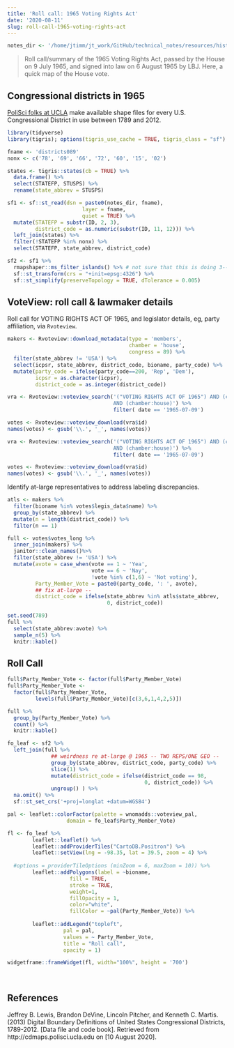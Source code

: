 ```yaml
---
title: 'Roll call: 1965 Voting Rights Act'
date: '2020-08-11'
slug: roll-call-1965-voting-rights-act
---
```




```r
notes_dir <- '/home/jtimm/jt_work/GitHub/technical_notes/resources/historic-cds/'
```

> Roll call/summary of the 1965 Voting Rights Act, passed by the House on 9 July 1965, and signed into law on 6 August 1965 by LBJ.  Here, a quick map of the House vote.


## Congressional districts in 1965

[PoliSci folks at UCLA](http://cdmaps.polisci.ucla.edu/) make available shape files for every U.S. Congressional District in use between 1789 and 2012.

```r
library(tidyverse)
library(tigris); options(tigris_use_cache = TRUE, tigris_class = "sf")

fname <- 'districts089'
nonx <- c('78', '69', '66', '72', '60', '15', '02')

states <- tigris::states(cb = TRUE) %>% 
  data.frame() %>%
  select(STATEFP, STUSPS) %>%
  rename(state_abbrev = STUSPS)

sf1 <- sf::st_read(dsn = paste0(notes_dir, fname), 
                        layer = fname, 
                        quiet = TRUE) %>%
  mutate(STATEFP = substr(ID, 2, 3),
         district_code = as.numeric(substr(ID, 11, 12))) %>%
  left_join(states) %>%
  filter(!STATEFP %in% nonx) %>%
  select(STATEFP, state_abbrev, district_code) 
```


```r
sf2 <- sf1 %>%
  rmapshaper::ms_filter_islands() %>% # not sure that this is doing 3-- 
  sf::st_transform(crs = "+init=epsg:4326") %>%
  sf::st_simplify(preserveTopology = TRUE, dTolerance = 0.005)
```



## VoteView: roll call & lawmaker details

Roll call for VOTING RIGHTS ACT OF 1965, and legislator details, eg, party affiliation, via `Rvoteview`.

```r
makers <- Rvoteview::download_metadata(type = 'members', 
                                       chamber = 'house', 
                                       congress = 89) %>%
  filter(state_abbrev != 'USA') %>%
  select(icpsr, state_abbrev, district_code, bioname, party_code) %>%
  mutate(party_code = ifelse(party_code==200, 'Rep', 'Dem'),
         icpsr = as.character(icpsr),
         district_code = as.integer(district_code)) 
```



```r
vra <- Rvoteview::voteview_search('("VOTING RIGHTS ACT OF 1965") AND (congress:89) 
                                  AND (chamber:house)') %>%
                                  filter( date == '1965-07-09')

votes <- Rvoteview::voteview_download(vra$id)
names(votes) <- gsub('\\.', '_', names(votes))
```


```r
vra <- Rvoteview::voteview_search('("VOTING RIGHTS ACT OF 1965") AND (congress:89) 
                                  AND (chamber:house)') %>%
                                  filter( date == '1965-07-09')

votes <- Rvoteview::voteview_download(vra$id)
names(votes) <- gsub('\\.', '_', names(votes))
```


Identify at-large representatives to address labeling discrepancies.

```r
atls <- makers %>%
  filter(bioname %in% votes$legis_data$name) %>%
  group_by(state_abbrev) %>%
  mutate(n = length(district_code)) %>%
  filter(n == 1)
```



```r
full <- votes$votes_long %>%
  inner_join(makers) %>%
  janitor::clean_names()%>%
  filter(state_abbrev != 'USA') %>%
  mutate(avote = case_when(vote == 1 ~ 'Yea',
                           vote == 6 ~ 'Nay',
                           !vote %in% c(1,6) ~ 'Not voting'),
         Party_Member_Vote = paste0(party_code, ': ', avote),
         ## fix at-large -- 
         district_code = ifelse(state_abbrev %in% atls$state_abbrev,
                                0, district_code))
```



```r
set.seed(789)
full %>%
  select(state_abbrev:avote) %>%
  sample_n(5) %>%
  knitr::kable()
```


## Roll Call

```r
full$Party_Member_Vote <- factor(full$Party_Member_Vote)
full$Party_Member_Vote <- 
  factor(full$Party_Member_Vote, 
         levels(full$Party_Member_Vote)[c(3,6,1,4,2,5)])

full %>% 
  group_by(Party_Member_Vote) %>%
  count() %>%
  knitr::kable()
```




```r
fo_leaf <- sf2 %>%
  left_join(full %>% 
              ## weirdness re at-large @ 1965 -- TWO REPS/ONE GEO -- 
              group_by(state_abbrev, district_code, party_code) %>%
              slice(1) %>%
              mutate(district_code = ifelse(district_code == 98, 
                                            0, district_code)) %>%
              ungroup() ) %>%
  na.omit() %>%
  sf::st_set_crs('+proj=longlat +datum=WGS84')
```




```r
pal <- leaflet::colorFactor(palette = wnomadds::voteview_pal, 
                   domain = fo_leaf$Party_Member_Vote)

fl <- fo_leaf %>%
        leaflet::leaflet() %>%
        leaflet::addProviderTiles("CartoDB.Positron") %>%
        leaflet::setView(lng = -98.35, lat = 39.5, zoom = 4) %>%
  
  #options = providerTileOptions (minZoom = 6, maxZoom = 10)) %>%
        leaflet::addPolygons(label = ~bioname,
                    fill = TRUE,
                    stroke = TRUE, 
                    weight=1,
                    fillOpacity = 1,
                    color="white",
                    fillColor = ~pal(Party_Member_Vote)) %>%
  
        leaflet::addLegend("topleft", 
                  pal = pal, 
                  values = ~ Party_Member_Vote,
                  title = "Roll call",
                  opacity = 1)

widgetframe::frameWidget(fl, width="100%", height = '700')
```


<br>

## References

Jeffrey B. Lewis, Brandon DeVine, Lincoln Pitcher, and Kenneth C. Martis. (2013) Digital Boundary Definitions of United States Congressional Districts, 1789-2012. [Data file and code book]. Retrieved from http://cdmaps.polisci.ucla.edu on [10 August 2020].